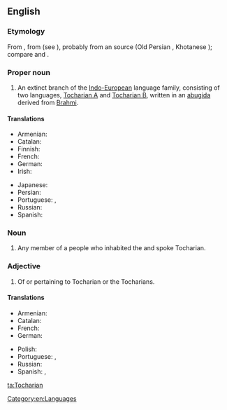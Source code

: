 ==English==
{{wikipedia|dab=Tocharian}}

===Etymology===
From {{etyl|la|en}} {{term|Tochari|lang=la}}, from {{etyl|grc|en}} {{term|Τόχαροι||Kucheans|tr=Tócharoi|lang=grc}} (see {{term|Τόχαρος|lang=grc}}), probably from an {{etyl|iir|en}} source (Old Persian {{term|tr=tuxāri-|lang=peo}}, Khotanese {{term|tr=ttahvāra|lang=kho}}); compare {{etyl|sa|en}} {{term||tr=tukhāra|lang=sa}}{{rfscript|und|sc=Deva}} and {{etyl|och|en}} {{term|tr=tokʷar|月氏||Yuezhi|lang=och}}.{{rfscript|und|sc=Xsux}}

===Proper noun===
{{en-proper noun}}

# An extinct branch of the [[Indo-European]] language family, consisting of two languages, [[Tocharian A]] and [[Tocharian B]], written in an [[abugida]] derived from [[Brahmi]].

====Translations====
{{trans-top|language}}
* Armenian: {{t|hy|թոխարերեն|tr=tʿoxareren|sc=Armn}}
* Catalan: {{t|ca|tokhari|m}}
* Finnish: {{t|fi|tokaari}}
* French: {{t+|fr|tokharien|m}}
* German: {{t|de|Tocharisch|n}}
* Irish: {{t|ga|Tocáiris|f}}
{{trans-mid}}
* Japanese: {{t|ja|トカラ語|tr=トカラご, tokara-go|sc=Jpan}}
* Persian: {{t|fa|تخاری|tr=Toxâri|sc=fa-Arab}}
* Portuguese: {{t|pt|tocariano|m}}, {{t|pt|tocário|m}}
* Russian: {{t+|ru|тохарский|sc=Cyrl}}
* Spanish: {{t+|es|tocario|m}}
{{trans-bottom}}

===Noun===
{{en-noun}}

# Any member of a people who inhabited the {{w|Tarim Basin}} and spoke Tocharian.

===Adjective===
{{en-adj|-}}

# Of or pertaining to Tocharian or the Tocharians.

====Translations====
{{trans-top|related to Tocharians}}
* Armenian: {{t|hy|թոխարական|tr=tʿoxarakan|sc=Armn}}
* Catalan: {{t|ca|tokhari}}
* French: {{t+|fr|tokharien|m}}
* German: {{t|de|tocharisch}}
{{trans-mid}}
* Polish: {{t|pl|tocharski|m}}
* Portuguese: {{t|pt|tocariano|m}}, {{t|pt|tocário|m}}
* Russian: {{t+|ru|тохарский|sc=Cyrl}}
* Spanish: {{t+|es|tocario|m}}, {{t|es|tocaria|f}}
{{trans-bottom}}

[[Category:en:Languages]]

[[ta:Tocharian]]